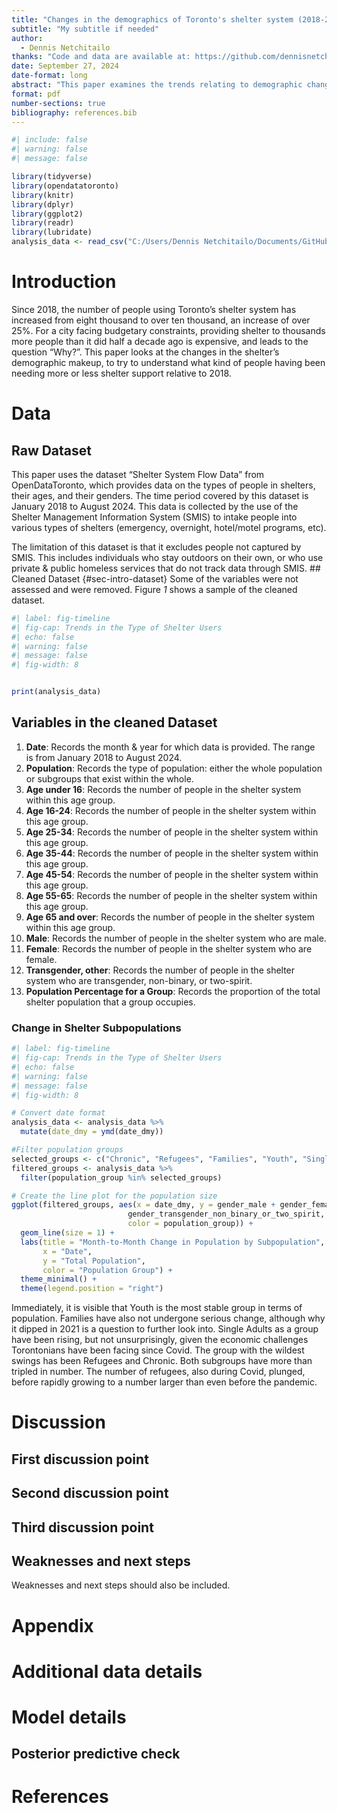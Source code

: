 ```yaml
---
title: "Changes in the demographics of Toronto's shelter system (2018-2024)"
subtitle: "My subtitle if needed"
author: 
  - Dennis Netchitailo
thanks: "Code and data are available at: https://github.com/dennisnetchitailo/Toronto-Shelter-Demographic-Changes"
date: September 27, 2024
date-format: long
abstract: "This paper examines the trends relating to demographic changes in Toronto's shelter system from 2018 to 2024, using publically-accesible data from OpenDataToronto."
format: pdf
number-sections: true
bibliography: references.bib
---
```


```r
#| include: false
#| warning: false
#| message: false

library(tidyverse)
library(opendatatoronto)
library(knitr)
library(dplyr)
library(ggplot2)
library(readr)
library(lubridate)
analysis_data <- read_csv("C:/Users/Dennis Netchitailo/Documents/GitHub/starter_folder/data/analysis_data/analysis_data.csv")

```


# Introduction

Since 2018, the number of people using Toronto's shelter system has increased from eight thousand to over ten thousand, an increase of over 25%. For a city facing budgetary constraints, providing shelter to thousands more people than it did half a decade ago is expensive, and leads to the question "Why?". This paper looks at the changes in the shelter's demographic makeup, to try to understand what kind of people having been needing more or less shelter support relative to 2018. 


# Data {#sec-data}

## Raw Dataset {#sec-intro-dataset} 
This paper uses the dataset "Shelter System Flow Data" from OpenDataToronto, which provides data on the types of people in shelters, their ages, and their genders. The time period covered by this dataset is January 2018 to August 2024. This data is collected by the use of the Shelter Management Information System (SMIS) to intake people into various types of shelters (emergency, overnight, hotel/motel programs, etc). 

The limitation of this dataset is that it excludes people not captured by SMIS. This includes individuals who stay outdoors on their own, or who use private & public homeless services that do not track data through SMIS. 
## Cleaned Dataset {#sec-intro-dataset} 
Some of the variables were not assessed and were removed. 
Figure *1* shows a sample of the cleaned dataset.

```r
#| label: fig-timeline
#| fig-cap: Trends in the Type of Shelter Users 
#| echo: false
#| warning: false
#| message: false
#| fig-width: 8


print(analysis_data)

```

## Variables in the cleaned Dataset {#sec-variables}
1. **Date**: Records the month & year for which data is provided. The range   
is from January 2018 to August 2024. 
2. **Population**: Records the type of population: either the whole population 
or subgroups that exist within the whole. 
3. **Age under 16**: Records the number of people in the shelter system within 
this age group. 
4. **Age 16-24**: Records the number of people in the shelter system within 
this age group. 
5. **Age 25-34**: Records the number of people in the shelter system within 
this age group. 
6. **Age 35-44**: Records the number of people in the shelter system within 
this age group. 
7. **Age 45-54**: Records the number of people in the shelter system within 
this age group. 
8. **Age 55-65**: Records the number of people in the shelter system within 
this age group. 
9. **Age 65 and over**: Records the number of people in the shelter system within 
this age group. 
10. **Male**: Records the number of people in the shelter system who are male. 
11. **Female**: Records the number of people in the shelter system who are female.
12. **Transgender, other**: Records the number of people in the shelter system who are transgender, non-binary, or two-spirit. 
13. **Population Percentage for a Group**: Records the proportion of the total shelter population that a group occupies. 


### Change in Shelter Subpopulations {#sec-timeline}
```r
#| label: fig-timeline
#| fig-cap: Trends in the Type of Shelter Users 
#| echo: false
#| warning: false
#| message: false
#| fig-width: 8

# Convert date format
analysis_data <- analysis_data %>%
  mutate(date_dmy = ymd(date_dmy))

#Filter population groups
selected_groups <- c("Chronic", "Refugees", "Families", "Youth", "Single Adult", "Non-refugees")
filtered_groups <- analysis_data %>%
  filter(population_group %in% selected_groups)

# Create the line plot for the population size 
ggplot(filtered_groups, aes(x = date_dmy, y = gender_male + gender_female + 
                          gender_transgender_non_binary_or_two_spirit, 
                          color = population_group)) +
  geom_line(size = 1) +
  labs(title = "Month-to-Month Change in Population by Subpopulation",
       x = "Date",
       y = "Total Population",
       color = "Population Group") +
  theme_minimal() +
  theme(legend.position = "right")
```

Immediately, it is visible that Youth is the most stable group in terms of population. Families have also not undergone serious change, although why it dipped in 2021 is a question to further look into. Single Adults as a group have been rising, but not unsurprisingly, given the economic challenges Torontonians have been facing since Covid. The group with the wildest swings has been Refugees and Chronic. Both subgroups have more than tripled in number. The number of refugees, also during Covid, plunged, before rapidly growing to a number larger than even before the pandemic. 


# Discussion

## First discussion point {#sec-first-point}


## Second discussion point

## Third discussion point

## Weaknesses and next steps

Weaknesses and next steps should also be included.

\newpage

\appendix

# Appendix {-}


# Additional data details

# Model details {#sec-model-details}

## Posterior predictive check

\newpage


# References


